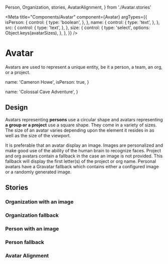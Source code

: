 <!-- Avatar.stories.mdx -->

  Person,
  Organization,
  stories,
  AvatarAlignment,
} from './Avatar.stories'

<Meta
  title="Components/Avatar"
  component={Avatar}
  argTypes={{
    isPerson: {
      control: {
        type: 'boolean',
      },
    },
    name: {
      control: {
        type: 'text',
      },
    },
    src: {
      control: {
        type: 'text',
      },
    },
    size: {
      control: {
        type: 'select',
        options: Object.keys(avatarSizes),
      },
    },
  }}
/>

# Avatar

Avatars are used to represent a unique entity, be it a person, a team, an org, or a project.


  name: 'Cameron Howe',
  isPerson: true,
}

  name: 'Colossal Cave Adventure',
}

<Canvas>
  <Story story={Person} />
  <Story story={Organization} />
</Canvas>

<ArgsTable of={Avatar} story="^" />

## Design

Avatars representing **persons** use a circular shape and avatars representing **a group or a project** use a square shape. They come in a variety of sizes. The size of an avatar varies depending upon the element it resides in as well as the size of the viewport.

It is preferable that an avatar display an image. Images are personalized and make good use of the ability of the human brain to recognize faces. Project and org avatars contain a fallback in the case an image is not provided. This fallback will display the first letter(s) of the project or org name. Personal avatars have a Gravatar fallback which contains either a configured image or a randomly generated image.

## Stories

### Organization with an image

<Canvas>
  <Story story={stories.organization_image_sm} />
  <Story story={stories.organization_image_base} />
  <Story story={stories.organization_image_lg} />
  <Story story={stories.organization_image_xl} />
  <Story story={stories.organization_image_2xl} />
</Canvas>

### Organization fallback

<Canvas>
  <Story story={stories.organization_fallback_sm} />
  <Story story={stories.organization_fallback_base} />
  <Story story={stories.organization_fallback_lg} />
  <Story story={stories.organization_fallback_xl} />
  <Story story={stories.organization_fallback_2xl} />
</Canvas>

### Person with an image

<Canvas>
  <Story story={stories.person_image_sm} />
  <Story story={stories.person_image_base} />
  <Story story={stories.person_image_lg} />
  <Story story={stories.person_image_xl} />
  <Story story={stories.person_image_2xl} />
</Canvas>

### Person fallback

<Canvas>
  <Story story={stories.person_fallback_sm} />
  <Story story={stories.person_fallback_base} />
  <Story story={stories.person_fallback_lg} />
  <Story story={stories.person_fallback_xl} />
  <Story story={stories.person_fallback_2xl} />
</Canvas>

### Avatar Alignment

<Canvas>
  <Story story={AvatarAlignment} />
</Canvas>
